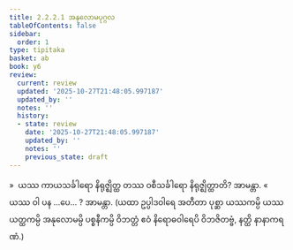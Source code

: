 ```yaml
---
title: 2.2.2.1 အနုလောမပုဂ္ဂလ
tableOfContents: false
sidebar:
  order: 1
type: tipitaka
basket: ab
book: y6
review:
  current: review
  updated: '2025-10-27T21:48:05.997187'
  updated_by: ''
  notes: ''
  history:
  - state: review
    date: '2025-10-27T21:48:05.997187'
    updated_by: ''
    notes: ''
    previous_state: draft
---
```



<ReviewStatus review={frontmatter.review} showDetails={true} />

<HypothesisAnnotation frontmatter={frontmatter} />

<DynamicBreadcrumb />

<Division number="87" book="y6" e="ch" v="34" p="28">

<Paragraph number="396" book="y6">
»  ယဿ ကာယသင်္ခါရော နိရုဇ္ဈိတ္ထ တဿ ဝစီသင်္ခါရော နိရုဇ္ဈိတ္ထာတိ? အာမန္တာ.
</Paragraph>

<Paragraph number="397" book="y6">
«  ယဿ ဝါ ပန …ပေ… ? အာမန္တာ.
</Paragraph>

<Paragraph number="398" book="y6">
(ယထာ ဥပ္ပါဒဝါရေ အတီတာ ပုစ္ဆာ ယဿကမ္ပိ ယဿယတ္ထကမ္ပိ အနုလောမမ္ပိ ပစ္စနီကမ္ပိ ဝိဘတ္တံ ဧဝံ နိရောဓဝါရေပိ ဝိဘဇိတဗ္ဗံ, နတ္ထိ နာနာကရဏံ.)
</Paragraph>
</Division>